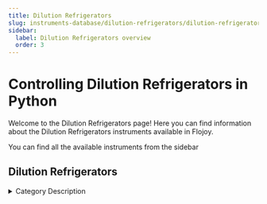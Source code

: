 ```yaml
---
title: Dilution Refrigerators
slug: instruments-database/dilution-refrigerators/dilution-refrigerators-overview
sidebar:
  label: Dilution Refrigerators overview
  order: 3
---
```


# Controlling Dilution Refrigerators in Python

Welcome to the Dilution Refrigerators page! Here you can find information about the Dilution Refrigerators instruments available in Flojoy.

You can find all the available instruments from the sidebar



## Dilution Refrigerators

<details> 
<summary>Category Description</summary> 
A 3He/4He dilution refrigerator is a cryogenic device that provides continuous cooling to temperatures as low as 2 mK, with no moving parts in the low-temperature region.[1][2] The cooling power is provided by the heat of mixing of the helium-3 and helium-4 isotopes.

The dilution refrigerator was first proposed by Heinz London in the early 1950s, and was experimentally realized in 1964 in the Kamerlingh Onnes Laboratorium at Leiden University.[3] The field of dilution refrigeration is reviewed by Zu et al.
</details> 

<div className="flex flex-wrap">

<InstrumentThumbnail 
    path='dilution-refrigerators/oxford-instruments/triton'
    img='https://res.cloudinary.com/dhopxs1y3/image/upload/v1691782655/Instruments/Dilution%20Refrigerator/Triton/Triton.jpg'
    label='Triton'    
/>

<InstrumentThumbnail 
    path='dilution-refrigerators/oxford-instruments/kelvinox-igh'
    img='https://res.cloudinary.com/dhopxs1y3/image/upload/v1691782756/Instruments/Dilution%20Refrigerator/Kelvinox-IGH/Kelvinox-IGH.png'
    label='Kelvinox IGH'    
/>

</div>